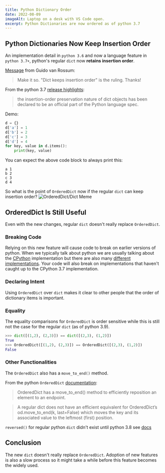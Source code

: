 ```yaml
---
title: Python Dictionary Order
date: 2022-08-09
imageAlt: Laptop on a desk with VS Code open.
excerpt: Python Dictionaries are now ordered as of python 3.7
---
```


## Python Dictionaries Now Keep Insertion Order

An implementation detail in `python 3.6` and now a language feature in `python 3.7+`, python's regular `dict` now **retains insertion order**.

[Message](https://mail.python.org/pipermail/python-dev/2017-December/151283.html) from Guido van Rossum:
> Make it so. "Dict keeps insertion order" is the ruling. Thanks!

From the python 3.7 [release highlights](https://docs.python.org/3/whatsnew/3.7.html#:~:text=the%20insertion%2Dorder%20preservation%20nature%20of%20dict%20objects%20has%20been%20declared%20to%20be%20an%20official%20part%20of%20the%20Python%20language%20spec.):
> the insertion-order preservation nature of dict objects has been declared to be an official part of the Python language spec.

Demo:
```py
d = {}
d['a'] = 1
d['b'] = 2
d['c'] = 3
d['d'] = 4
for key, value in d.items():
    print(key, value)
```
You can expect the above code block to always print this:
```
a 1
b 2
c 3
d 4
```

So what is the point of `OrderedDict` now if the regular `dict` can keep insertion order?
![OrderedDict/Dict Meme](./dict-ordereddict-duplicate-meme.png)

## OrderedDict Is Still Useful

Even with the new changes, regular `dict` doesn't really replace `OrderedDict`.

### Breaking Code
Relying on this new feature will cause code to break on earlier versions of python. When we typically talk about python we are usually talking about the [CPython](https://www.python.org/) implementation but there are also many [different implementations](https://wiki.python.org/moin/PythonImplementations). Your code will also break on implementations that haven't caught up to the CPython 3.7 implementation.

### Declaring Intent

Using `OrderedDict` over `dict` makes it clear to other people that the order of dictionary items is important.

### Equality
The equality comparisons for `OrderedDict` is order sensitive while this is still not the case for the regular `dict` (as of python 3.9).

```py
>>> dict([(1,2), (2,3)]) == dict([(2,3), (1,2)])
True
>>> OrderedDict([(1,2), (2,3)]) == OrderedDict([(2,3), (1,2)])
False
```

### Other Functionalities

The `OrderedDict` also has a `move_to_end()` method.

From the python `OrderedDict` [documentation](https://docs.python.org/3/library/collections.html#:~:text=OrderedDict%20has%20a%20move_to_end,the%20leftmost%20(first)%20position):
> OrderedDict has a move_to_end() method to efficiently reposition an element to an endpoint.

> A regular dict does not have an efficient equivalent for OrderedDict’s od.move_to_end(k, last=False) which moves the key and its associated value to the leftmost (first) position.

`reversed()` for regular python `dict` didn't exist until python 3.8 see [docs](https://docs.python.org/3/library/collections.html#:~:text=Until%20Python%203.8%2C%20dict%20lacked%20a%20__reversed__()%20method.)

## Conclusion

The new `dict` doesn't really replace `OrderedDict`. Adoption of new features is also a slow process so it might take a while before this feature becomes the widely used.